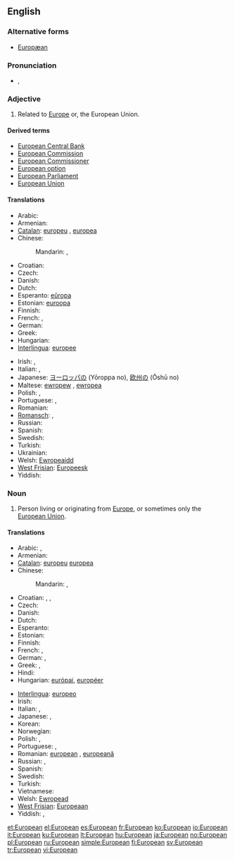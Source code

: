 {{wikipedia}}
==English==

===Alternative forms===
* [[Europæan]] {{qualifier|archaic}}

===Pronunciation===
* {{IPA|/ˌjʊəɹ.əˈpiː.ən/}}, {{SAMPA|/%jU@r.@"pi:.@n/}}

===Adjective===
{{en-adj}}

# Related to [[Europe]] or, the European Union.

====Derived terms====
* [[European Central Bank]]
* [[European Commission]]
* [[European Commissioner]]
* [[European option]]
* [[European Parliament]]
* [[European Union]]

====Translations====
{{trans-top|related to Europe or the European Union}}
* Arabic: {{t-|ar|أوروبي|tr='uruubiy}}
* Armenian: {{t-|hy|եվրոպական|tr=evropakan}}
* [[Catalan]]: [[europeu]] {{m}}, [[europea]] {{f}}
* Chinese:
*: Mandarin: {{t-|cmn|歐洲|alt=歐洲的|sc=Hani}},  {{t-|cmn|欧洲|alt=欧洲的|tr=Ōuzhōu-de|sc=Hani}}
* Croatian: {{t-|hr|europski|alt=èuropskī}}
* Czech: {{t+|cs|evropský|m}}
* Danish: {{t|da|europæisk}}
* Dutch: {{t+|nl|Europees}}
* Esperanto: [[eŭropa]]
* Estonian: [[euroopa]]
* Finnish: {{t+|fi|eurooppalainen}}
* French: {{t+|fr|européen|m}}, {{t+|fr|européenne|f}}
* German: {{t+|de|europäisch}}
* Greek: {{t+|el|ευρωπαϊκός|tr=evropa'ikós}}
* Hungarian: {{t+|hu|európai}}
* [[Interlingua]]: [[europee]]
{{trans-mid}}
* Irish: {{t|ga|Eorpach}}, {{t|ga|Eorpa|alt=na hEorpa}}
* Italian: {{t+|it|europeo|m}}, {{t+|it|europea|f}}
* Japanese: [[ヨーロッパ]]の (Yōroppa no), [[欧州]]の (Ōshū no)
* Maltese: [[ewropew]] {{m}}, [[ewropea]] {{f}}
* Polish: {{t+|pl|europejski|m}}, {{t-|pl|europejska|f}}
* Portuguese: {{t+|pt|europeu|m}}, {{t+|pt|europeia|f}}
* Romanian: {{t|ro|european}}
* [[Romansch]]: {{t|rm|europeic|m}}, {{t|rm|europeica|f}}
* Russian: {{t+|ru|европейский|tr=jevropéjskij}}
* Spanish: {{t+|es|europeo}}
* Swedish: {{t+|sv|europeisk}}
* Turkish: {{t|tr|Avrupalı}}
* Ukrainian: {{t|uk|європейський|tr=jevropéjs'kyj|xs=Ukrainian}}
* Welsh: [[Ewropeaidd]]
* [[West Frisian]]: [[Europeesk]]
* Yiddish: {{t|yi|אייראָפּעיש|tr=eyropeyish|sc=Hebr}}
{{trans-bottom}}

===Noun===
{{en-noun}}

# Person living or originating from [[Europe]], or sometimes only the [[European Union]].

====Translations====
{{trans-top|person}}
* Arabic: {{t-|ar|أوروبي|m|tr='uruubiy}},  {{t-|ar|أوروبية|f|tr='urubíyya}}
* Armenian: {{t-|hy|եվրոպացի|tr=evropac'i}}
* [[Catalan]]: [[europeu]] {{m}} [[europea]] {{f}}
* Chinese:
*: Mandarin: {{t|cmn|歐洲人|sc=Hani}},  {{t|cmn|欧洲人|tr=Ōuzhōu-rén|sc=Hani}}
* Croatian: {{t-|hr|Europljanin|m|alt=Európljanin}}, {{t-|hr|Europljanka|f|alt=Európljānka}}, {{t-|hr|Europejac|m|alt=Européjac}}
* Czech: {{t-|cs|Evropan|m}}
* Danish: {{t-|da|europæer|c}}
* Dutch: {{t+|nl|Europeaan}}
* Esperanto: {{t|eo|eŭropano|xs=Esperanto}}
* Estonian: {{t+|et|eurooplane}}
* Finnish: {{t+|fi|eurooppalainen}}
* French: {{t+|fr|Européen|m}}, {{t+|fr|Européenne|f}}
* German: {{t+|de|Europäer|m}}, {{t+|de|Europäerin|f}}
* Greek: {{t+|el|Ευρωπαίος|m|tr=evropéos}},  {{t|el|Ευρωπαία|f|tr=evropéa}}
* Hindi: {{t|hi|युरोपियन|tr=yuropiyan|xs=Hindi}}
* Hungarian: [[európai]], [[européer]]
{{trans-mid}}
* [[Interlingua]]: [[europeo]]
* Irish: {{t|ga|Eorpach|m}}
* Italian: {{t+|it|europeo|m}}, {{t+|it|europea|f}}
* Japanese: {{t|ja|ヨーロッパ人|tr=Yōroppa-jin}},  {{t|ja|欧州人|tr=おうしゅうじん, Ōshū-jin}}
* Korean: {{t|ko|유럽 사람|tr=Yureop saram|sc=Hang}}
* Norwegian: {{t|no|europeer|m}}
* Polish: {{t+|pl|Europejczyk|m}}, {{t+|pl|Europejka|f}}
* Portuguese: {{t+|pt|europeu|m}}, {{t+|pt|europeia|f}}
* Romanian: [[european]] {{m}}, [[europeană]] {{f}}
* Russian: {{t+|ru|европеец|m|tr=jevropéjec}},  {{t+|ru|европейка|f|tr=jevropéjka}}
* Spanish: {{t+|es|europeo}}
* Swedish: {{t+|sv|europé|c}}
* Turkish: {{t|tr|Avrupalı}}
* Vietnamese: {{t|vi|người Châu Âu|xs=Vietnamese}}
* Welsh: [[Ewropead]]
* [[West Frisian]]: [[Europeaan]]
* Yiddish: {{t|yi|אייראָפּעער|m|tr=eyropeyer|sc=Hebr}}, {{t|yi|אייראָפּעערין|f|tr=eyropeyerin|sc=Hebr}}
{{trans-bottom}}

[[et:European]]
[[el:European]]
[[es:European]]
[[fr:European]]
[[ko:European]]
[[io:European]]
[[it:European]]
[[ku:European]]
[[lt:European]]
[[hu:European]]
[[ja:European]]
[[no:European]]
[[pl:European]]
[[ru:European]]
[[simple:European]]
[[fi:European]]
[[sv:European]]
[[tr:European]]
[[vi:European]]
